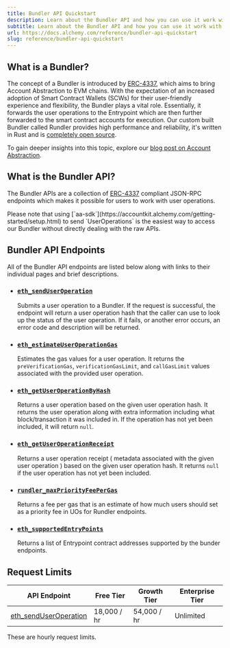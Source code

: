 ```yaml
---
title: Bundler API Quickstart
description: Learn about the Bundler API and how you can use it work with user operations.
subtitle: Learn about the Bundler API and how you can use it work with user operations.
url: https://docs.alchemy.com/reference/bundler-api-quickstart
slug: reference/bundler-api-quickstart
---
```


## What is a Bundler?

The concept of a Bundler is introduced by [ERC-4337](https://eips.ethereum.org/EIPS/eip-4337), which aims to bring Account Abstraction to EVM chains. With the expectation of an increased adoption of Smart Contract Wallets (SCWs) for their user-friendly experience and flexibility, the Bundler plays a vital role. Essentially, it forwards the user operations to the Entrypoint which are then further forwarded to the smart contract accounts for execution. Our custom built Bundler called Rundler provides high performance and reliability, it's written in Rust and is [completely open source](https://github.com/alchemyplatform/rundler).

To gain deeper insights into this topic, explore our [blog post on Account Abstraction](https://www.alchemy.com//blog/account-abstraction).

## What is the Bundler API?

The Bundler APIs are a collection of [ERC-4337](https://eips.ethereum.org/EIPS/eip-4337#rpc-methods-eth-namespace) compliant JSON-RPC endpoints which makes it possible for users to work with user operations.

<Info>
  Please note that using [`aa-sdk`](https://accountkit.alchemy.com/getting-started/setup.html) to send `UserOperations` is the easiest way to access our Bundler without directly dealing with the raw APIs.
</Info>

## Bundler API Endpoints

All of the Bundler API endpoints are listed below along with links to their individual pages and brief descriptions.

* ### [`eth_sendUserOperation`](/reference/eth-senduseroperation)

  Submits a user operation to a Bundler. If the request is successful, the endpoint will return a user operation hash that the caller can use to look up the status of the user operation. If it fails, or another error occurs, an error code and description will be returned.

* ### [`eth_estimateUserOperationGas`](/reference/eth-estimateuseroperationgas)

  Estimates the gas values for a user operation. It returns the `preVerificationGas`, `verificationGasLimit`, and `callGasLimit` values associated with the provided user operation.

* ### [`eth_getUserOperationByHash`](/reference/eth-getuseroperationbyhash)

  Returns a user operation based on the given user operation hash. It returns the user operation along with extra information including what block/transaction it was included in. If the operation has not yet been included, it will return `null`.

* ### [`eth_getUserOperationReceipt`](/reference/eth-getuseroperationreceipt)

  Returns a user operation receipt ( metadata associated with the given user operation ) based on the given user operation hash. It returns `null` if the user operation has not yet been included.

* ### [`rundler_maxPriorityFeePerGas`](/reference/rundler-maxpriorityfeepergas)

  Returns a fee per gas that is an estimate of how much users should set as a priority fee in UOs for Rundler endpoints.

* ### [`eth_supportedEntryPoints`](/reference/eth-supportedentrypoints)

  Returns a list of Entrypoint contract addresses supported by the bunder endpoints.

## Request Limits

| API Endpoint                                               | Free Tier   | Growth Tier | Enterprise Tier |
| ---------------------------------------------------------- | ----------- | ----------- | --------------- |
| [eth\_sendUserOperation](/reference/eth-senduseroperation) | 18,000 / hr | 54,000 / hr | Unlimited       |

<Info>
  These are hourly request limits.
</Info>
